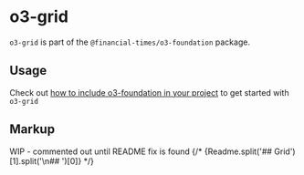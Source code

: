 
<Meta title="Whitelabel/o3-foundation/o3-grid/Readme" />

# o3-grid

`o3-grid` is part of the `@financial-times/o3-foundation` package.

## Usage

Check out [how to include o3-foundation in your project](?path=/docs/whitelabel-o3-foundation-readme--jsx-documentation#usage) to get started with `o3-grid`

## Markup

WIP - commented out until README fix is found
{/* <Markdown>{Readme.split('## Grid')[1].split('\n## ')[0]}</Markdown> */}
